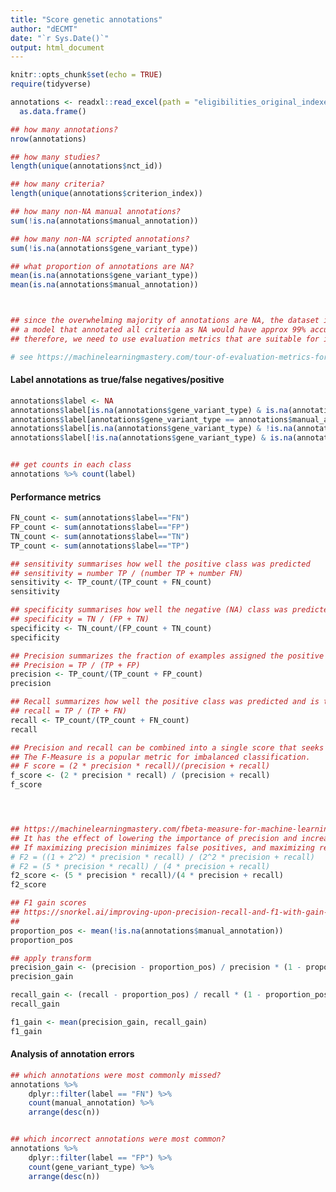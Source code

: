 ```yaml
---
title: "Score genetic annotations"
author: "dECMT"
date: "`r Sys.Date()`"
output: html_document
---
```


```r
knitr::opts_chunk$set(echo = TRUE)
require(tidyverse)
```

```r

annotations <- readxl::read_excel(path = "eligibilities_original_indexed_manual.xlsx", sheet = "eligibilities_original_indexed", na = c("NA", "")) %>%
  as.data.frame()

## how many annotations?
nrow(annotations)

## how many studies?
length(unique(annotations$nct_id))

## how many criteria?
length(unique(annotations$criterion_index))

## how many non-NA manual annotations?
sum(!is.na(annotations$manual_annotation))

## how many non-NA scripted annotations?
sum(!is.na(annotations$gene_variant_type))

## what proportion of annotations are NA?
mean(is.na(annotations$gene_variant_type))
mean(is.na(annotations$manual_annotation))



## since the overwhelming majority of annotations are NA, the dataset is highly imbalanced
## a model that annotated all criteria as NA would have approx 99% accuracy
## therefore, we need to use evaluation metrics that are suitable for imbalanced datasets

# see https://machinelearningmastery.com/tour-of-evaluation-metrics-for-imbalanced-classification/ for a summary...
```
  
#### **Label annotations as true/false negatives/positive**  
  
```r

annotations$label <- NA
annotations$label[is.na(annotations$gene_variant_type) & is.na(annotations$manual_annotation)] <- "TN"
annotations$label[annotations$gene_variant_type == annotations$manual_annotation] <- "TP"
annotations$label[is.na(annotations$gene_variant_type) & !is.na(annotations$manual_annotation)] <- "FN"
annotations$label[!is.na(annotations$gene_variant_type) & is.na(annotations$manual_annotation)] <- "FP"


## get counts in each class
annotations %>% count(label)
```
  
  

#### **Performance metrics**  
  
```r


FN_count <- sum(annotations$label=="FN")
FP_count <- sum(annotations$label=="FP")
TN_count <- sum(annotations$label=="TN")
TP_count <- sum(annotations$label=="TP")

## sensitivity summarises how well the positive class was predicted
## sensitivity = number TP / (number TP + number FN)
sensitivity <- TP_count/(TP_count + FN_count)
sensitivity

## specificity summarises how well the negative (NA) class was predicted
## specificity = TN / (FP + TN)
specificity <- TN_count/(FP_count + TN_count)
specificity

## Precision summarizes the fraction of examples assigned the positive class that belong to the positive class.
## Precision = TP / (TP + FP)
precision <- TP_count/(TP_count + FP_count)
precision

## Recall summarizes how well the positive class was predicted and is the same calculation as sensitivity.
## recall = TP / (TP + FN)
recall <- TP_count/(TP_count + FN_count)
recall

## Precision and recall can be combined into a single score that seeks to balance both concerns, called the F-score or the F-measure.
## The F-Measure is a popular metric for imbalanced classification.
## F score = (2 * precision * recall)/(precision + recall)
f_score <- (2 * precision * recall) / (precision + recall)
f_score




## https://machinelearningmastery.com/fbeta-measure-for-machine-learning/#:~:text=The%20F2%2Dmeasure%20is%20calculated,%5E2%20*%20Precision%20%2B%20Recall)
## It has the effect of lowering the importance of precision and increase the importance of recall.
## If maximizing precision minimizes false positives, and maximizing recall minimizes false negatives, then the F2-measure puts more attention on minimizing false negatives than minimizing false positives.
# F2 = ((1 + 2^2) * precision * recall) / (2^2 * precision + recall)
# F2 = (5 * precision * recall) / (4 * precision + recall)
f2_score <- (5 * precision * recall)/(4 * precision + recall)
f2_score

## F1 gain scores
## https://snorkel.ai/improving-upon-precision-recall-and-f1-with-gain-metrics/#:~:text=Because%20if%20the%20validation%20dataset,0.6%20could%20be%20considered%20good.
## 
proportion_pos <- mean(!is.na(annotations$manual_annotation))
proportion_pos

## apply transform
precision_gain <- (precision - proportion_pos) / precision * (1 - proportion_pos)
precision_gain

recall_gain <- (recall - proportion_pos) / recall * (1 - proportion_pos)
recall_gain

f1_gain <- mean(precision_gain, recall_gain)
f1_gain
```

#### **Analysis of annotation errors**  
  
```r

## which annotations were most commonly missed?
annotations %>% 
    dplyr::filter(label == "FN") %>%
    count(manual_annotation) %>%
    arrange(desc(n))


## which incorrect annotations were most common?
annotations %>% 
    dplyr::filter(label == "FP") %>%
    count(gene_variant_type) %>%
    arrange(desc(n))


```



